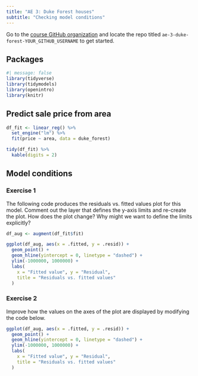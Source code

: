 ```yaml
---
title: "AE 3: Duke Forest houses"
subtitle: "Checking model conditions"
---
```


::: callout-important
Go to the [course GitHub organization](https://github.com/sta210-s22) and locate the repo titled `ae-3-duke-forest-YOUR_GITHUB_USERNAME` to get started.
:::

## Packages

```r
#| message: false
library(tidyverse)
library(tidymodels)
library(openintro)
library(knitr)
```

## Predict sale price from area

```r
df_fit <- linear_reg() %>%
  set_engine("lm") %>%
  fit(price ~ area, data = duke_forest)

tidy(df_fit) %>%
  kable(digits = 2)
```

## Model conditions

### Exercise 1

The following code produces the residuals vs. fitted values plot for this model.
Comment out the layer that defines the y-axis limits and re-create the plot.
How does the plot change?
Why might we want to define the limits explicitly?

```r
df_aug <- augment(df_fit$fit)

ggplot(df_aug, aes(x = .fitted, y = .resid)) +
  geom_point() +
  geom_hline(yintercept = 0, linetype = "dashed") +
  ylim(-1000000, 1000000) +
  labs(
    x = "Fitted value", y = "Residual",
    title = "Residuals vs. fitted values"
  )
```

### Exercise 2

Improve how the values on the axes of the plot are displayed by modifying the code below.

```r
ggplot(df_aug, aes(x = .fitted, y = .resid)) +
  geom_point() +
  geom_hline(yintercept = 0, linetype = "dashed") +
  ylim(-1000000, 1000000) +
  labs(
    x = "Fitted value", y = "Residual",
    title = "Residuals vs. fitted values"
  )
```
